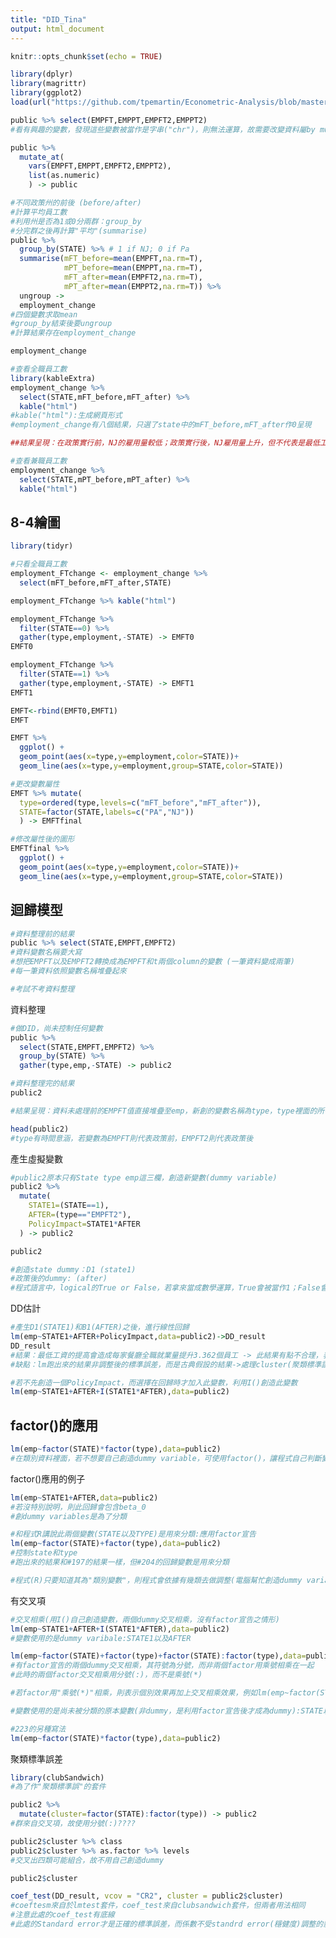 ```yaml
---
title: "DID_Tina"
output: html_document
---
```


```r
knitr::opts_chunk$set(echo = TRUE)
```

```r
library(dplyr)
library(magrittr)
library(ggplot2)
load(url("https://github.com/tpemartin/Econometric-Analysis/blob/master/data/public.rda?raw=true"))
```


```r
public %>% select(EMPFT,EMPPT,EMPFT2,EMPPT2)
#看有興趣的變數，發現這些變數被當作是字串("chr")，則無法運算，故需要改變資料屬by mutate以轉換成數值
```

```r
public %>%
  mutate_at(
    vars(EMPFT,EMPPT,EMPFT2,EMPPT2),
    list(as.numeric)
    ) -> public  
```

```r
#不同政策州的前後 (before/after)
#計算平均員工數
#利用州是否為1或0分兩群：group_by
#分完群之後再計算"平均"(summarise)
public %>% 
  group_by(STATE) %>% # 1 if NJ; 0 if Pa
  summarise(mFT_before=mean(EMPFT,na.rm=T),
            mPT_before=mean(EMPPT,na.rm=T),
            mFT_after=mean(EMPFT2,na.rm=T),
            mPT_after=mean(EMPPT2,na.rm=T)) %>%
  ungroup ->
  employment_change
#四個變數求取mean
#group_by結束後要ungroup
#計算結果存在employment_change
```

```r
employment_change
```

```r
#查看全職員工數
library(kableExtra)
employment_change %>% 
  select(STATE,mFT_before,mFT_after) %>%
  kable("html")
#kable("html"):生成網頁形式
#employment_change有八個結果，只選了state中的mFT_before,mFT_after作0呈現

##結果呈現：在政策實行前，NJ的雇用量較低；政策實行後，NJ雇用量上升，但不代表是最低工資促進就業上升的政策效果，故選擇PA來了解是否是大環境(非政策效果)變好的影響，但可能會發現大環境是變差，因為PA的雇用量下降，表示PA不但沒有因為最低工資提高而使就業量上升，而且PA沒有最低工資的變化，但卻使就業量更低
```

```r
#查看兼職員工數
employment_change %>% 
  select(STATE,mPT_before,mPT_after) %>%
  kable("html")
```

## 8-4繪圖

```r
library(tidyr)
```

```r
#只看全職員工數
employment_FTchange <- employment_change %>%
  select(mFT_before,mFT_after,STATE)

employment_FTchange %>% kable("html")
```

```r
employment_FTchange %>% 
  filter(STATE==0) %>%
  gather(type,employment,-STATE) -> EMFT0
EMFT0

employment_FTchange %>% 
  filter(STATE==1) %>%
  gather(type,employment,-STATE) -> EMFT1
EMFT1

EMFT<-rbind(EMFT0,EMFT1)
EMFT
```

```r
EMFT %>% 
  ggplot() +
  geom_point(aes(x=type,y=employment,color=STATE))+
  geom_line(aes(x=type,y=employment,group=STATE,color=STATE))
```

```r
#更改變數屬性
EMFT %>% mutate(
  type=ordered(type,levels=c("mFT_before","mFT_after")),
  STATE=factor(STATE,labels=c("PA","NJ"))
  ) -> EMFTfinal
```

```r
#修改屬性後的圖形
EMFTfinal %>% 
  ggplot() +
  geom_point(aes(x=type,y=employment,color=STATE))+
  geom_line(aes(x=type,y=employment,group=STATE,color=STATE))
```


## 迴歸模型


```r
#資料整理前的結果
public %>% select(STATE,EMPFT,EMPFT2)
#資料變數名稱要大寫
#想把EMPFT以及EMPFT2轉換成為EMPFT和t兩個column的變數 (一筆資料變成兩筆)
#每一筆資料依照變數名稱堆疊起來

#考試不考資料整理
```

資料整理
```r
#做DID，尚未控制任何變數
public %>% 
  select(STATE,EMPFT,EMPFT2) %>%
  group_by(STATE) %>%
  gather(type,emp,-STATE) -> public2

#資料整理完的結果
public2

#結果呈現：資料未處理前的EMPFT值直接堆疊至emp，新創的變數名稱為type，type裡面的所有變數都是EMPTF的堆疊，表示為最低工資提高前的值，後面堆疊的是EMPTF2的值一直堆疊下去
```

```r
head(public2)
#type有時間意涵，若變數為EMPFT則代表政策前，EMPFT2則代表政策後
```

產生虛擬變數
```r
#public2原本只有State type emp這三欄，創造新變數(dummy variable)
public2 %>%
  mutate(
    STATE1=(STATE==1),
    AFTER=(type=="EMPFT2"),
    PolicyImpact=STATE1*AFTER
  ) -> public2

public2

#創造state dummy：D1 (state1)
#政策後的dummy: (after)
#程式語言中，logical的True or False，若拿來當成數學運算，True會被當作1；False會被當作0來處理 (例:PolicyImpact的結果)
```

DD估計
```r
#產生D1(STATE1)和B1(AFTER)之後，進行線性回歸
lm(emp~STATE1+AFTER+PolicyImpact,data=public2)->DD_result
DD_result
#結果：最低工資的提高會造成每家餐廳全職就業量提升3.362個員工 -> 此結果有點不合理，表示有很多變數尚未被控制住
#缺點：lm跑出來的結果非調整後的標準誤差，而是古典假設的結果->處理cluster(聚類標準誤)之問題
```

```r
#若不先創造一個PolicyImpact，而選擇在回歸時才加入此變數，利用I()創造此變數
lm(emp~STATE1+AFTER+I(STATE1*AFTER),data=public2)
```


## factor()的應用

```r
lm(emp~factor(STATE)*factor(type),data=public2)
#在類別資料裡面，若不想要自己創造dummy variable，可使用factor()，讓程式自己判斷變數為"類別"
```

factor()應用的例子
```r
lm(emp~STATE1+AFTER,data=public2)
#若沒特別說明，則此回歸會包含beta_0
#創dummy variables是為了分類
```


```r
#和程式R講說此兩個變數(STATE以及TYPE)是用來分類:應用factor宣告
lm(emp~factor(STATE)+factor(type),data=public2)
#控制state和type
#跑出來的結果和#197的結果一樣，但#204的回歸變數是用來分類

#程式(R)只要知道其為"類別變數"，則程式會依據有幾類去做調整(電腦幫忙創造dummy variable之概念)
```


有交叉項
```r
#交叉相乘(用I()自己創造變數，兩個dummy交叉相乘，沒有factor宣告之情形)
lm(emp~STATE1+AFTER+I(STATE1*AFTER),data=public2)
#變數使用的是dummy varibale:STATE1以及AFTER
```


```r
lm(emp~factor(STATE)+factor(type)+factor(STATE):factor(type),data=public2)
#有factor宣告的兩個dummy交叉相乘，其符號為分號，而非兩個factor用乘號相乘在一起
#此時的兩個factor交叉相乘用分號(:)，而不是乘號(*)

#若factor用"乘號(*)"相乘，則表示個別效果再加上交叉相乘效果，例如lm(emp~factor(STATE)+factor(type)+factor(STATE):factor(type),data=public2)寫法會等同於lm(emp~factor(STATE)*factor(type),data=public2)

#變數使用的是尚未被分類的原本變數(非dummy，是利用factor宣告後才成為dummy):STATE以及TYPE
```

```r
#223的另種寫法
lm(emp~factor(STATE)*factor(type),data=public2)
```

聚類標準誤差
```r
library(clubSandwich)
#為了作"聚類標準誤"的套件
```

```r
public2 %>% 
  mutate(cluster=factor(STATE):factor(type)) -> public2
#群來自交叉項，故使用分號(:)????
```

```r
public2$cluster %>% class
public2$cluster %>% as.factor %>% levels
#交叉出四類可能組合，故不用自己創造dummy
```

```r
public2$cluster
```

```r
coef_test(DD_result, vcov = "CR2", cluster = public2$cluster)
#coeftesm來自於lmtest套件，coef_test來自clubsandwich套件，但兩者用法相同
#注意此處的coef_test有底線
#此處的Standard error才是正確的標準誤差，而係數不受standrd error(穩健度)調整的影響
```


```r

```










